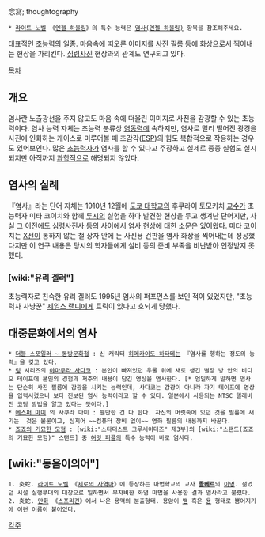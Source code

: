 念寫; thoughtography

 * [[라이트 노벨]] 《[[엔젤 하울링]]》의 특수 능력은 [[염사(엔젤 하울링)]] 항목을 참조해주세요.

대표적인 [[초능력]]의 일종. 마음속에 떠오른 이미지를 [[사진]] 필름 등에 화상으로서 찍어내는 현상을 가리킨다. [[심령사진]] 현상과의 관계도 연구되고 있다.

[[목차]]
== 개요 ==
염사란 노출광선을 주지 않고도 마음 속에 떠올린 이미지로 사진을 감광할 수 있는 초능력이다. 염사 능력 자체는 초능력 분류상 [[염동력]]에 속하지만, 염사로 멀리 떨어진 광경을 사진에 인화하는 케이스로 미루어볼 때 초감각([[ESP]])의 힘도 복합적으로 작용하는 경우도 있어보인다. 많은 [[초능력자]]가 염사를 할 수 있다고 주장하고 실제로 종종 실험도 실시되지만 아직까지 [[과학]]적으로 해명되지 않았다.

== 염사의 실례 ==
『염사』라는 단어 자체는 1910년 12월에 [[도쿄 대학교]]의 후쿠라이 토모키치 [[교수]]가 초능력자 미타 코이치와 함께 [[투시]]의 실험을 하다 발견한 현상을 두고 생겨난 단어지만, 사실 그 이전에도 심령사진사 등의 사이에서 염사 현상에 대한 소문은 있어왔다. 미타 코이치는 [[X선]]이 통하지 않는 철 상자 안에 든 사진용 건판을 염사 화상을 찍어내는데 성공했다지만 이 연구 내용은 당시의 학자들에게 설비 등의 준비 부족을 비난받아 인정받지 못했다.

=== [wiki:"유리 겔러"] ===
초능력자로 친숙한 유리 겔러도 1995년 염사의 퍼포먼스를 보인 적이 있었지만, "초능력자 사냥꾼" [[제임스 랜디]]에게 트릭이 있다고 호되게 당했다.

== 대중문화에서의 염사 ==
 * [[더블 스포일러 ~ 동방문화첩]] : 신 캐릭터 [[히메카이도 하타테]]는 『염사를 행하는 정도의 능력』을 갖고 있다.
 * [[링]] 시리즈의 [[야마무라 사다코]] : 본인이 빠져있던 우물 위에 새로 생긴 별장 방 안의 비디오 테이프에 본인의 경험과 저주의 내용이 담긴 영상을 염사한다. [* 엄밀하게 말하면 염사는 단순히 사진 필름에 감광을 시키는 능력인데, 사다코는 감광이 아니라 자기 테이프에 영상을 입력시켰으니 보다 진보된 염사 능력이라고 할 수 있다. 일본에서 사용되는 NTSC 텔레비전 코딩 방법을 알고 있다는 뜻이다.]
 * [[에스퍼 마미]] 의 사쿠라 마미 : 웬만한 건 다 한다. 자신의 머릿속에 있던 것을 필름에 새기는  것은 물론이고, 심지어 ~~컴퓨터 장비 없이~~ 영화 필름의 내용까지 바꾼다.
 * [[죠죠의 기묘한 모험]] : [wiki:"스타더스트 크루세이더즈" 제3부]의 [wiki:"스탠드(죠죠의 기묘한 모험)" 스탠드] 중 [[허밋 퍼플]]의 특수 능력이 바로 염사다.


== [wiki:"동음이의어"] ==
 1. 炎蛇. [[라이트 노벨]] 《[[제로의 사역마]]》에 등장하는 마법학교의 교사 '''[[콜베르]]'''의 [[이명]]. 젊었던 시절 실행부대의 대장으로 일하면서 무자비한 화염 마법을 사용한 결과 염사라고 불렸다.
 2. 炎蛇. [[만화]] 《[[스프리건]]》에서 나온 용맥의 분출형태. 용암이 [[뱀]] 혹은 [[용]] 형태로 뿜어지기에 이런 이름이 붙어있다.

[[각주]]
